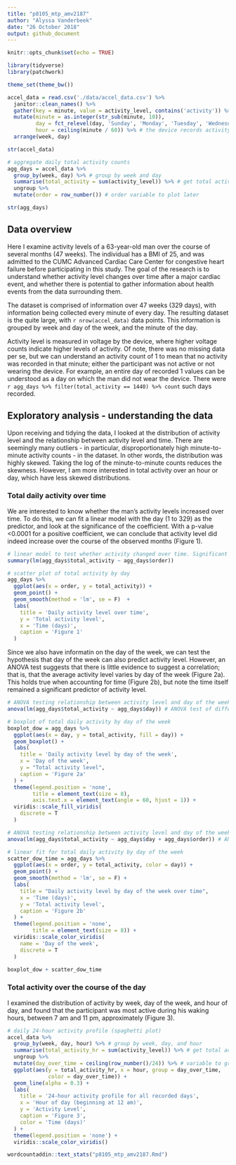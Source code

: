 ```yaml
---
title: "p8105_mtp_amv2187"
author: "Alyssa Vanderbeek"
date: "26 October 2018"
output: github_document
---
```


```r
knitr::opts_chunk$set(echo = TRUE)

library(tidyverse)
library(patchwork)

theme_set(theme_bw())
```

```r
accel_data = read.csv('./data/accel_data.csv') %>%
  janitor::clean_names() %>%
  gather(key = minute, value = activity_level, contains('activity')) %>%
  mutate(minute = as.integer(str_sub(minute, 10)),
         day = fct_relevel(day, 'Sunday', 'Monday', 'Tuesday', 'Wednesday', 'Thursday', 'Friday', 'Saturday'),
         hour = ceiling(minute / 60)) %>% # the device records activity units for every minute of the day, so we can break this up into hours of the day, starting at midnight
  arrange(week, day)

str(accel_data)

# aggregate daily total activity counts
agg_days = accel_data %>%
  group_by(week, day) %>% # group by week and day
  summarise(total_activity = sum(activity_level)) %>% # get total activity for each day
  ungroup %>%
  mutate(order = row_number()) # order variable to plot later

str(agg_days)

```

## Data overview

Here I examine activity levels of a 63-year-old man over the course of several months (47 weeks). The individual has a BMI of 25, and was admitted to the CUMC Advanced Cardiac Care Center for congestive heart failure before participating in this study. The goal of the research is to understand whether activity level changes over time after a major cardiac event, and whether there is potential to gather information about health events from the data surrounding them.

The dataset is comprised of information over 47 weeks (329 days), with information being collected every minute of every day. The resulting dataset is the quite large, with `r nrow(accel_data)` data points. This information is grouped by week and day of the week, and the minute of the day. 

Activity level is measured in voltage by the device, where higher voltage counts indicate higher levels of activity. Of note, there was no missing data per se, but we can understand an activity count of 1 to mean that no activity was recorded in that minute; either the participant was not active or not wearing the device. For example, an entire day of recorded 1 values can be understood as a day on which the man did not wear the device. There were `r agg_days %>% filter(total_activity == 1440) %>% count` such days recorded. 



## Exploratory analysis - understanding the data

Upon receiving and tidying the data, I looked at the distribution of activity level and the relationship between activity level and time. There are seemingly many outliers - in particular, disproportionately high minute-to-minute activity counts - in the dataset. In other words, the distribution was highly skewed. Taking the log of the minute-to-minute counts reduces the skewness. However, I am more interested in total activity over an hour or day, which have less skewed distributions.


### Total daily activity over time

We are interested to know whether the man's activity levels increased over time. To do this, we can fit a linear model with the day (1 to 329) as the predictor, and look at the significance of the coefficient. With a p-value <0.0001 for a positive coefficient, we can conclude that activity level did indeed increase over the course of the observed months (Figure 1).

```r
# linear model to test whether activity changed over time. Significant positive slope says activity increased; significant negative intercept says acitvity decreased. Lack of significance fails to reject the null hypothesis that day over the course of the months of wear does not predict activity level.
summary(lm(agg_days$total_activity ~ agg_days$order))

# scatter plot of total activity by day
agg_days %>%
  ggplot(aes(x = order, y = total_activity)) +
  geom_point() + 
  geom_smooth(method = 'lm', se = F)  +
  labs(
    title = 'Daily activity level over time',
    y = 'Total activity level',
    x = 'Time (days)',
    caption = 'Figure 1'
  )
```

Since we also have informatin on the day of the week, we can test the hypothesis that day of the week can also predict activity level. However, an ANOVA test suggests that there is little evidence to suggest a correlation; that is, that the average activity level varies by day of the week (Figure 2a). This holds true when accounting for time (Figure 2b), but note the time itself remained a significant predictor of activity level.

```r
# ANOVA testing relationship between activity level and day of the week
anova(lm(agg_days$total_activity ~ agg_days$day)) # ANOVA test of difference between means

# boxplot of total daily activity by day of the week
boxplot_dow = agg_days %>%
  ggplot(aes(x = day, y = total_activity, fill = day)) +
  geom_boxplot() +
  labs(
    title = 'Daily activity level by day of the week',
    x = 'Day of the week',
    y = "Total activity level",
    caption = 'Figure 2a'
  ) + 
  theme(legend.position = 'none',
        title = element_text(size = 8),
        axis.text.x = element_text(angle = 60, hjust = 1)) +
  viridis::scale_fill_viridis(
    discrete = T
  )

# ANOVA testing relationship between activity level and day of the week over time
anova(lm(agg_days$total_activity ~ agg_days$day + agg_days$order)) # ANOVA test of difference between means

# linear fit for total daily activity by day of the week
scatter_dow_time = agg_days %>%
  ggplot(aes(x = order, y = total_activity, color = day)) +
  geom_point() +
  geom_smooth(method = 'lm', se = F) +
  labs(
    title = "Daily activity level by day of the week over time",
    x = 'Time (days)',
    y = 'Total activity level',
    caption = 'Figure 2b'
  ) +
  theme(legend.position = 'none',
        title = element_text(size = 8)) + 
  viridis::scale_color_viridis(
    name = 'Day of the week',
    discrete = T
  )

boxplot_dow + scatter_dow_time

```

### Total activity over the course of the day

I examined the distribution of activity by week, day of the week, and hour of day, and found that the participant was most active during his waking hours, between 7 am and 11 pm, approximately (Figure 3).

```r
# daily 24-hour activity profile (spaghetti plot)
accel_data %>%
  group_by(week, day, hour) %>% # group by week, day, and hour
  summarise(total_activity_hr = sum(activity_level)) %>% # get total activity for each hour of every day
  ungroup %>%
  mutate(day_over_time = ceiling(row_number()/24)) %>% # variable to group by day 1:329
  ggplot(aes(y = total_activity_hr, x = hour, group = day_over_time, 
             color = day_over_time)) +
  geom_line(alpha = 0.3) +
  labs(
    title = '24-hour activity profile for all recorded days',
    x = 'Hour of day (beginning at 12 am)',
    y = 'Activity Level',
    caption = 'Figure 3',
    color = 'Time (days)'
  ) + 
  theme(legend.position = 'none') +
  viridis::scale_color_viridis()
```

```r
wordcountaddin::text_stats("p8105_mtp_amv2187.Rmd")
```


